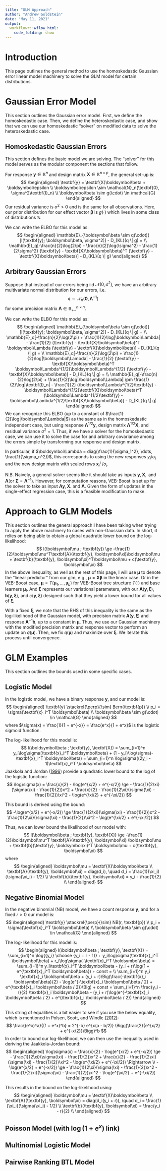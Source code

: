 ---
title: "GLM Approach"
author: "Andrew Goldstein"
date: "May 11, 2021"
output:
  workflowr::wflow_html:
    code_folding: show
---


# Introduction
This page outlines the general method to use the homoskedastic Gaussian error linear model machinery to solve the GLM model for certain distributions.

# Gaussian Error Model
This section outlines the Gaussian error model. First, we define the homoskedastic case. Then, we define the heteroskedastic case, and show that we can use our homoskedastic "solver" on modified data to solve the heteroskedastic case.

## Homoskedastic Gaussian Errors
This section defines the basic model we are solving. The "solver" for this model serves as the modular component the sections that follow.

For response $\textbf{y} \in \mathbb{R}^n$ and design matrix $\textbf{X} \in \mathbb{R}^{n \times p}$, the general set-up is:
$$
\begin{aligned}
\textbf{y} = \textbf{X}\boldsymbol\beta + \boldsymbol\epsilon \\
\boldsymbol\epsilon \sim \mathcal{N}_n(\textbf{0}, \sigma^2\textbf{I}_n) \\
\boldsymbol\beta \sim g(\cdot) \in \mathcal{G}
\end{aligned}
$$
Our residual variance is $\sigma^2 > 0$ and is the same for all observations. Here, our prior distribution for our effect vector $\boldsymbol\beta$ is $g(\cdot)$ which lives in some class of distributions $\mathcal{G}$.

We can write the ELBO for this model as:
$$
\begin{aligned}
\mathbb{E}_{\boldsymbol\beta \sim q(\cdot)}[l(\textbf{y}; \boldsymbol\beta, \sigma^2)] - D_{KL}(q \| g) = \\
\mathbb{E}_q[-\frac{n}{2}\log(2\pi) - \frac{n}{2}\log(\sigma^2) - \frac{1}{2\sigma^2} (\textbf{y} - \textbf{X}\boldsymbol\beta)^T (\textbf{y} - \textbf{X}\boldsymbol\beta)] - D_{KL}(q \| g)
\end{aligned}
$$

## Arbitrary Gaussian Errors
Suppose that instead of our errors being iid $\mathcal{N}(0, \sigma^2)$, we have an arbitrary multivariate normal distribution for our errors, i.e.
$$
\boldsymbol\epsilon \sim \mathcal{N}_n(\textbf{0}, \boldsymbol\Lambda^{-1})
$$
for some precision matrix $\boldsymbol\Lambda \in \mathbb{R}_{++}^{n \times n}$.

We can write the ELBO for this model as:
$$
\begin{aligned}
\mathbb{E}_{\boldsymbol\beta \sim q(\cdot)}[l(\textbf{y}; \boldsymbol\beta, \sigma^2)] - D_{KL}(q \| g) = \\
\mathbb{E}_q[-\frac{n}{2}\log(2\pi) + \frac{1}{2}\log|\boldsymbol\Lambda| - \frac{1}{2} (\textbf{y} - \textbf{X}\boldsymbol\beta)^T \boldsymbol\Lambda (\textbf{y} - \textbf{X}\boldsymbol\beta)] - D_{KL}(q \| g) = \\
\mathbb{E}_q[-\frac{n}{2}\log(2\pi) + \frac{1}{2}\log|\boldsymbol\Lambda| - \frac{1}{2} (\textbf{y} - \textbf{X}\boldsymbol\beta)^T \boldsymbol\Lambda^{1/2}\boldsymbol\Lambda^{1/2} (\textbf{y} - \textbf{X}\boldsymbol\beta)] - D_{KL}(q \| g) = \\
\mathbb{E}_q[-\frac{n}{2}\log(2\pi) + \frac{1}{2}\log|\boldsymbol\Lambda| \pm \frac{1}{2}\log|\textbf{I}_n| - \frac{1}{2} (\boldsymbol\Lambda^{1/2}\textbf{y} - \boldsymbol\Lambda^{1/2}\textbf{X}\boldsymbol\beta)^T (\boldsymbol\Lambda^{1/2}\textbf{y} - \boldsymbol\Lambda^{1/2}\textbf{X}\boldsymbol\beta)] - D_{KL}(q \| g)
\end{aligned}
$$
We can recognize this ELBO (up to a constant of $\frac{1}{2}\log|\boldsymbol\Lambda|$) as the same as in the homoskedastic independent case, but using response $\boldsymbol\Lambda^{1/2}\textbf{y}$, design matrix $\boldsymbol\Lambda^{1/2}\textbf{X}$, and residual variance $\sigma^2 = 1$. Thus, if we have a solver for the homoskedastic case, we can use it to solve the case for and arbitrary covariance among the errors simple by transforming our response and design matrix.

In particular, if $\boldsymbol\Lambda = diag(\frac{1}{\sigma_1^2}, \dots, \frac{1}{\sigma_n^2})$, this corresponds to using the new responses $y_i / \sigma_i$ and the new design matrix with scaled rows $\textbf{x}_i^T / \sigma_i$.

N.B. Naively, a general solver seems like it should take as inputs $\textbf{y}, \textbf{X}, \text{ and } \boldsymbol\Lambda (\text{or } \boldsymbol\Sigma = \boldsymbol\Lambda^{-1})$. However, for computation reasons, VEB-Boost is set up for the solver to take as input $\boldsymbol\Lambda\textbf{y}, \textbf{X}. \text{ and } \boldsymbol\Lambda$. Given the form of updates in the single-effect regression case, this is a feasible modification to make.

# Approach to GLM Models
This section outlines the general approach I have been taking when trying to apply the above machinery to cases with non-Gaussian data. In short, it relies on being able to obtain a global quadratic lower bound on the log-likelihood:
$$
l(\boldsymbol\mu ; \textbf{y}) \ge -\frac{1}{2}\boldsymbol\mu^T\textbf{A}(\textbf{y}, \boldsymbol\xi)\boldsymbol\mu + \textbf{b}(\textbf{y}, \boldsymbol\xi)^T\boldsymbol\mu + c(\textbf{y}, \boldsymbol\xi)
$$
In the above inequality, as well as the rest of this page, I will use $\boldsymbol\mu$ to denote the "linear predictor" from our glm, e.g., $\boldsymbol\mu = \textbf{X}\boldsymbol\beta$ in the linear case. Or in the VEB-Boost case, $\boldsymbol\mu = T(\boldsymbol\mu_1, \dots, \boldsymbol\mu_L)$ for VEB-Boost tree structure $T(\cdot)$ and base learners $\boldsymbol\mu_l$. And $\boldsymbol\xi$ represents our variational parameters, with our $\textbf{A}(\textbf{y}, \boldsymbol\xi)$, $\textbf{b}(\textbf{y}, \boldsymbol\xi)$, and $c(\textbf{y}, \boldsymbol\xi)$ designed such that they yield a lower bound for all values of $\boldsymbol\xi$.

With a fixed $\boldsymbol\xi$, we note that the RHS of this inequality is the same as the log-likelihood of the Gaussian model, with precision matrix $\textbf{A}(\textbf{y}, \boldsymbol\xi)$ and response $\textbf{A}^{-1}\textbf{b}$, up to a constant in $\boldsymbol\mu$. Thus, we use our Gaussian machinery with the modified precision matrix and response vector to perform an update on $q(\boldsymbol\mu)$. Then, we fix $q(\boldsymbol\mu)$ and maximize over $\boldsymbol\xi$. We iterate this process until convergence.

# GLM Examples
This section outlines the bounds used in some specific cases.

## Logistic Model
In the logistic model, we have a binary response $\textbf{y}$, and our model is:
$$
\begin{aligned}
\textbf{y} \stackrel{\perp}{\sim} Bern(\textbf{p}) \\
p_i = \sigma(\textbf{x}_i^T \boldsymbol\beta) \\
\boldsymbol\beta \sim g(\cdot) \in \mathcal{G}
\end{aligned}
$$
where $\sigma(x) = \frac{1}{1 + e^{-x}} = \frac{e^x}{1 + e^x}$ is the logistic sigmoid function.

The log-likelihood for this model is:
$$
l(\boldsymbol\beta ; \textbf{y}, \textbf{X}) = \sum_{i=1}^n y_i\log\sigma(\textbf{x}_i^T \boldsymbol\beta) + (1 - y_i)\log\sigma(-\textbf{x}_i^T \boldsymbol\beta) = \sum_{i=1}^n \log\sigma((2y_i - 1)\textbf{x}_i^T \boldsymbol\beta)
$$
Jaakkola and Jordan ([1996](http://citeseerx.ist.psu.edu/viewdoc/summary?doi=10.1.1.29.210)) provide a quadratic lower bound to the log of the logistic function:
$$
\log\sigma(x) = \frac{x}{2} - \log(e^{x/2} + e^{-x/2}) \ge - \frac{1}{2\xi}(\sigma(\xi) - \frac{1}{2})x^2 + \frac{x}{2}  - \frac{1}{2\xi}(\sigma(\xi) - \frac{1}{2})\xi^2 - \log(e^{\xi/2} + e^{-\xi/2})
$$

This bound is derived using the bound:
$$
-\log(e^{x/2} + e^{-x/2}) \ge \frac{1}{2\xi}(\sigma(\xi) - \frac{1}{2})x^2 - \frac{1}{2\xi}(\sigma(\xi) - \frac{1}{2})\xi^2 - \log(e^{\xi/2} + e^{-\xi/2})
$$

Thus, we can lower bound the likelihood of our model with:
$$
l(\boldsymbol\beta ; \textbf{y}, \textbf{X}) \ge -\frac{1}{2}\boldsymbol\mu^T \textbf{A}(\textbf{y}, \boldsymbol\xi) \boldsymbol\mu + \textbf{b}(\textbf{y}, \boldsymbol\xi)^T \boldsymbol\mu + c(\textbf{y}, \boldsymbol\xi)
$$
where
$$
\begin{aligned}
\boldsymbol\mu = \textbf{X}\boldsymbol\beta \\
\textbf{A}(\textbf{y}, \boldsymbol\xi) = diag(d_i), \quad d_i = \frac{1}{\xi_i}(\sigma(\xi_i) - 1/2) \\
\textbf{b}(\textbf{y}, \boldsymbol\xi) = y_i - \frac{1}{2} \\
\end{aligned}
$$

## Negative Binomial Model
In the negative binomial (NB) model, we have a count response $\textbf{y}$, and for a fixed $r > 0$ our model is:
$$
\begin{aligned}
\textbf{y} \stackrel{\perp}{\sim} NB(r, \textbf{p}) \\
p_i = \sigma(\textbf{x}_i^T \boldsymbol\beta) \\
\boldsymbol\beta \sim g(\cdot) \in \mathcal{G}
\end{aligned}
$$

The log-likelihood for this model is:
$$
\begin{aligned}
l(\boldsymbol\beta ; \textbf{y}, \textbf{X}) = \sum_{i=1}^n \log{{y_i} \choose {y_i + r - 1}} + y_i\log\sigma(\textbf{x}_i^T \boldsymbol\beta) + r_i\log\sigma(-\textbf{x}_i^T \boldsymbol\beta) = \sum_{i=1}^n y_i\textbf{x}_i^T \boldsymbol\beta - (y_i + r)\log(1 + e^{\textbf{x}_i^T \boldsymbol\beta}) + const = \\
\sum_{i=1}^n y_i \textbf{x}_i \boldsymbol\beta + (y_i + r)\Big(\frac{-\textbf{x}_i \boldsymbol\beta}{2} - \log(e^{-\textbf{x}_i \boldsymbol\beta / 2} + e^{\textbf{x}_i \boldsymbol\beta / 2})\Big) + const = \sum_{i=1}^n \frac{y_i - r}{2} \textbf{x}_i \boldsymbol\beta - (y_i + r)\log(e^{-\textbf{x}_i \boldsymbol\beta / 2} + e^{\textbf{x}_i \boldsymbol\beta / 2})
\end{aligned}
$$

This string of equalities is a bit easier to see if you use the below equality, which is mentioned in Polsen, Scott, and Windle [(2012)](https://www.tandfonline.com/doi/abs/10.1080/01621459.2013.829001):
$$
\frac{(e^x)^a}{(1 + e^x)^b} = 2^{-b} e^{x(a - b/2)} \Bigg(\frac{2}{e^{x/2} + e^{-x/2}}\Bigg)^b
$$
In order to bound our log-likelihood, we can then use the inequality used in deriving the Jaakkola-Jordan bound:
$$
\begin{aligned}
\log\sigma(x) = \frac{x}{2} - \log(e^{x/2} + e^{-x/2}) \ge - \frac{1}{2\xi}(\sigma(\xi) - \frac{1}{2})x^2 + \frac{x}{2}  - \frac{1}{2\xi}(\sigma(\xi) - \frac{1}{2})\xi^2 - \log(e^{\xi/2} + e^{-\xi/2}) \Rightarrow \\
-\log(e^{x/2} + e^{-x/2}) \ge - \frac{1}{2\xi}(\sigma(\xi) - \frac{1}{2})x^2 - \frac{1}{2\xi}(\sigma(\xi) - \frac{1}{2})\xi^2 - \log(e^{\xi/2} + e^{-\xi/2})
\end{aligned}
$$

This results in the bound on the log-likelihood using:
$$
\begin{aligned}
\boldsymbol\mu = \textbf{X}\boldsymbol\beta \\
\textbf{A}(\textbf{y}, \boldsymbol\xi) = diag(d_i(y_i + r)), \quad d_i = \frac{1}{\xi_i}(\sigma(\xi_i) - 1/2) \\
\textbf{b}(\textbf{y}, \boldsymbol\xi) = \frac{y_i - r}{2} \\
\end{aligned}
$$


## Poisson Model (with $\log(1 + e^x)$ link)


## Multinomial Logistic Model


## Pairwise Ranking BTL Model

